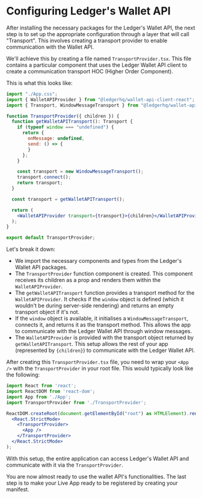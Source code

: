 
# Configuring Ledger's Wallet API

After installing the necessary packages for the Ledger's Wallet API, the next step is to set up the appropriate configuration through a layer that will call "Transport".
This involves creating a transport provider to enable communication with the Wallet API.

We'll achieve this by creating a file named `TransportProvider.tsx`. This file contains a particular component that uses the Ledger Wallet API client to create a communication transport HOC (Higher Order Component).

This is what this looks like:

```jsx
import "./App.css";
import { WalletAPIProvider } from "@ledgerhq/wallet-api-client-react";
import { Transport, WindowMessageTransport } from "@ledgerhq/wallet-api-client";

function TransportProvider({ children }) {
  function getWalletAPITransport(): Transport {
    if (typeof window === "undefined") {
      return {
        onMessage: undefined,
        send: () => {
        }
      };
    }

    const transport = new WindowMessageTransport();
    transport.connect();
    return transport;
  }

  const transport = getWalletAPITransport();

  return (
    <WalletAPIProvider transport={transport}>{children}</WalletAPIProvider>
  );
}

export default TransportProvider;
```

Let's break it down:

- We import the necessary components and types from the Ledger's Wallet API packages.
- The `TransportProvider` function component is created. This component receives its children as a prop and renders them within the `WalletAPIProvider`.
- The `getWalletAPITransport` function provides a transport method for the `WalletAPIProvider`. It checks if the `window` object is defined (which it wouldn't be during server-side rendering) and returns an empty transport object if it's not.
- If the `window` object is available, it initialises a `WindowMessageTransport`, connects it, and returns it as the transport method. This allows the app to communicate with the Ledger Wallet API through window messages.
- The `WalletAPIProvider` is provided with the transport object returned by `getWalletAPITransport`. This setup allows the rest of your app (represented by `{children}`) to communicate with the Ledger Wallet API.

After creating this `TransportProvider.tsx` file, you need to wrap your `<App />` with the `TransportProvider` in your root file. This would typically look like the following:

```jsx
import React from 'react';
import ReactDOM from 'react-dom';
import App from './App';
import TransportProvider from './TransportProvider';

ReactDOM.createRoot(document.getElementById("root") as HTMLElement).render(
  <React.StrictMode>
    <TransportProvider>
      <App />
    </TransportProvider>
  </React.StrictMode>
);
```

With this setup, the entire application can access Ledger's Wallet API and communicate with it via the `TransportProvider`.

You are now almost ready to use the wallet API's functionalities. The last step is to make your Live App ready to be registered by creating your manifest.
